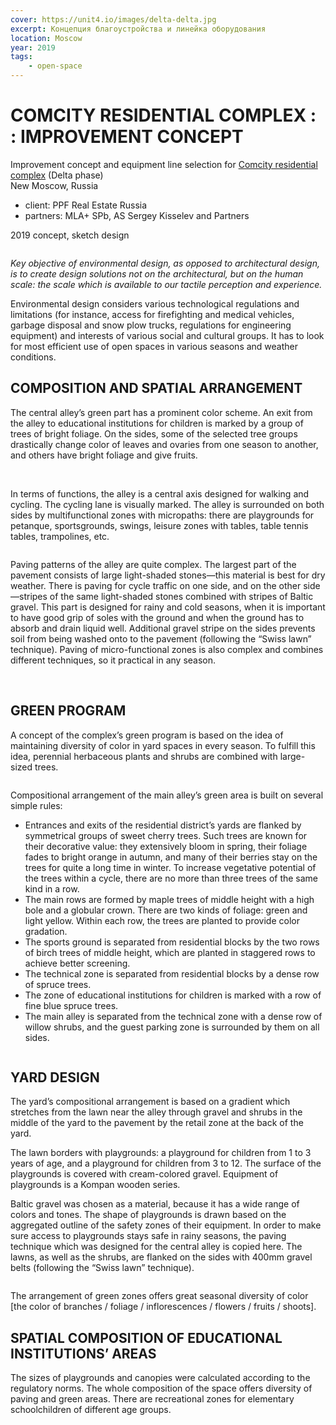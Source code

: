 ```yaml
---
cover: https://unit4.io/images/delta-delta.jpg
excerpt: Концепция благоустройства и линейка оборудования
location: Moscow
year: 2019
tags:
    - open-space
---
```


# COMCITY RESIDENTIAL COMPLEX : : IMPROVEMENT CONCEPT

Improvement concept and equipment line selection for [Comcity residential complex](http://comcity.com.ru) (Delta phase) <br/>
New Moscow, Russia

- client: PPF Real Estate Russia
- partners: MLA+ SPb, AS Sergey Kisselev and Partners

2019 concept, sketch design

<Image src="/images/delta-01.jpg" alt="" />

_Key objective of environmental design, as opposed to architectural design, is to create design solutions not on the architectural, but on the human scale: the scale which is available to our tactile perception and experience._

Environmental design considers various technological regulations and limitations (for instance, access for firefighting and medical vehicles, garbage disposal and snow plow trucks, regulations for engineering equipment) and interests of various social and cultural groups. It has to look for most efficient use of open spaces in various seasons and weather conditions.

## COMPOSITION AND SPATIAL ARRANGEMENT

The central alley’s green part has a prominent color scheme. An exit from the alley to educational institutions for children is marked by a group of trees of bright foliage. On the sides, some of the selected tree groups drastically change color of leaves and ovaries from one season to another, and others have bright foliage and give fruits.

<Carousel effect='crossfade'>
	<Image src="/images/delta-03.jpg" alt="" />
	<Image src="/images/delta-03_1.jpg" alt="" />
	<Image src="/images/delta-03_2.jpg" alt="" />
	<Image src="/images/delta-03_3.jpg" alt="" />
	<Image src="/images/delta-03_4.jpg" alt="" />
</Carousel>

In terms of functions, the alley is a central axis designed for walking and cycling. The cycling lane is visually marked. The alley is surrounded on both sides by multifunctional zones with micropaths: there are playgrounds for petanque, sportsgrounds, swings, leisure zones with tables, table tennis tables, trampolines, etc.

<Image src="/images/delta-11.jpg" alt="" />

Paving patterns of the alley are quite complex. The largest part of the pavement consists of large light-shaded stones—this material is best for dry weather. There is paving for cycle traffic on one side, and on the other side—stripes of the same light-shaded stones combined with stripes of Baltic gravel. This part is designed for rainy and cold seasons, when it is important to have good grip of soles with the ground and when the ground has to absorb and drain liquid well. Additional gravel stripe on the sides prevents soil from being washed onto to the pavement (following the “Swiss lawn” technique). Paving of micro-functional zones is also complex and combines different techniques, so it practical in any season.

<Image src="/images/delta-02.jpg" alt="" />

<Image src="/images/delta-04.jpg" alt="" />

## GREEN PROGRAM

A concept of the complex’s green program is based on the idea of maintaining diversity of color in yard spaces in every season. To fulfill this idea, perennial herbaceous plants and shrubs are combined with large-sized trees.

<Image src="/images/delta-06.jpg" alt="" />

Compositional arrangement of the main alley’s green area is built on several simple rules:
- Entrances and exits of the residential district’s yards are flanked by symmetrical groups of sweet cherry trees. Such trees are known for their decorative value: they extensively bloom in spring, their foliage fades to bright orange in autumn, and many of their berries stay on the trees for quite a long time in winter. To increase vegetative potential of the trees within a cycle, there are no more than three trees of the same kind in a row.
- The main rows are formed by maple trees of middle height with a high bole and a globular crown. There are two kinds of foliage: green and light yellow. Within each row, the trees are planted to provide color gradation.
- The sports ground is separated from residential blocks by the two rows of birch trees of middle height, which are planted in staggered rows to achieve better screening.
- The technical zone is separated from residential blocks by a dense row of spruce trees.
- The zone of educational institutions for children is marked with a row of fine blue spruce trees.
- The main alley is separated from the technical zone with a dense row of willow shrubs, and the guest parking zone is surrounded by them on all sides.

<Image src="/images/delta-05.jpg" alt="" />

## YARD DESIGN

The yard’s compositional arrangement is based on a gradient which stretches from the lawn near the alley through gravel and shrubs in the middle of the yard to the pavement by the retail zone at the back of the yard.

The lawn borders with playgrounds: a playground for children from 1 to 3 years of age, and a playground for children from 3 to 12. The surface of the playgrounds is covered with cream-colored gravel. Equipment of playgrounds is a Kompan wooden series.

Baltic gravel was chosen as a material, because it has a wide range of colors and tones. The shape of playgrounds is drawn based on the aggregated outline of the safety zones of their equipment. In order to make sure access to playgrounds stays safe in rainy seasons, the paving technique which was designed for the central alley is copied here. The lawns, as well as the shrubs, are flanked on the sides with 400mm gravel belts (following the “Swiss lawn” technique).

<Image src="/images/delta-08.jpg" alt="" />

The arrangement of green zones offers great seasonal diversity of color [the color of branches / foliage / inflorescences / flowers / fruits / shoots].


## SPATIAL COMPOSITION OF EDUCATIONAL INSTITUTIONS’ AREAS

The sizes of playgrounds and canopies were calculated according to the regulatory norms. The whole composition of the space offers diversity of paving and green areas. There are recreational zones for elementary schoolchildren of different age groups.

